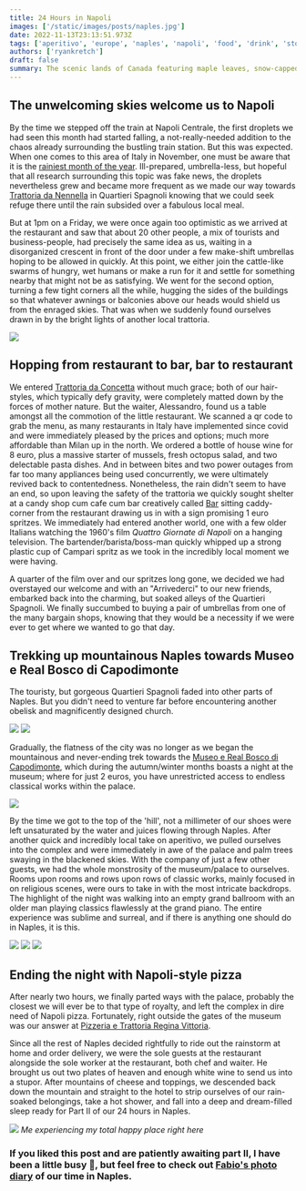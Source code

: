 ```yaml
---
title: 24 Hours in Napoli
images: ['/static/images/posts/naples.jpg']
date: 2022-11-13T23:13:51.973Z
tags: ['aperitivo', 'europe', 'naples', 'napoli', 'food', 'drink', 'stories', 'italy', 'europe', 'travel', 'autumn', 'rain', 'museums', 'aperitivo', 'local culture', 'adventure']
authors: ['ryankretch']
draft: false
summary: The scenic lands of Canada featuring maple leaves, snow-capped mountains, turquoise lakes and Toronto. Take in the sights in this photo gallery exhibition and see how easy it is to replicate with some MDX magic and tailwind classes.
---
```

## The unwelcoming skies welcome us to Napoli
By the time we stepped off the train at Napoli Centrale, the first droplets we had seen this month had started falling, a not-really-needed addition to the chaos already surrounding the bustling train station. But this was expected. When one comes to this area of Italy in November, one must be aware that it is the [rainiest month of the year](https://italyexplained.com/traveling-to-italy-in-november/). Ill-prepared, umbrella-less, but hopeful that all research surrounding this topic was fake news, the droplets nevertheless grew and became more frequent as we made our way towards [Trattoria da Nennella](https://www.facebook.com/trattoriadanennella/) in Quartieri Spagnoli knowing that we could seek refuge there until the rain subsided over a fabulous local meal. 

But at 1pm on a Friday, we were once again too optimistic as we arrived at the restaurant and saw that about 20 other people, a mix of tourists and business-people, had precisely the same idea as us, waiting in a disorganized crescent in front of the door under a few make-shift umbrellas hoping to be allowed in quickly. At this point, we either join the cattle-like swarms of hungry, wet humans or make a run for it and settle for something nearby that might not be as satisfying. We went for the second option, turning a few tight corners all the while, hugging the sides of the buildings so that whatever awnings or balconies above our heads would shield us from the enraged skies. That was when we suddenly found ourselves drawn in by the bright lights of another local trattoria. 

![](https://res.cloudinary.com/dx4cuted1/image/upload/q_60/v1667733305/Naples/naples_5_quartieri_Spagnoli_ukgidq.jpg)

## Hopping from restaurant to bar, bar to restaurant
We entered [Trattoria da Concetta](https://www.facebook.com/trattorianapoletanadaconcetta/) without much grace; both of our hair-styles, which typically defy gravity, were completely matted down by the forces of mother nature. But the waiter, Alessandro, found us a table amongst all the commotion of the little restaurant. We scanned a qr code to grab the menu, as many restaurants in Italy have implemented since covid and were immediately pleased by the prices and options; much more affordable than Milan up in the north. We ordered a bottle of house wine for 8 euro, plus a massive starter of mussels, fresh octopus salad, and two delectable pasta dishes. And in between bites and two power outages from far too many appliances being used concurrently, we were ultimately revived back to contentedness. Nonetheless, the rain didn't seem to have an end, so upon leaving the safety of the trattoria we quickly sought shelter at a candy shop cum cafe cum bar creatively called [Bar](https://www.google.com/maps/@40.8424258,14.2479386,3a,75y,228.89h,71.38t/data=!3m6!1e1!3m4!1s3_4GTS1jvghZWNJLSIViaw!2e0!7i16384!8i8192) sitting caddy-corner from the restaurant drawing us in with a sign promising 1 euro spritzes. We immediately had entered another world, one with a few older Italians watching the 1960's film *Quattro Giornate di Napoli* on a hanging television. The bartender/barista/boss-man quickly whipped up a strong plastic cup of Campari spritz as we took in the incredibly local moment we were having. 

A quarter of the film over and our spritzes long gone, we decided we had overstayed our welcome and with an "Arrivederci" to our new friends, embarked back into the charming, but soaked alleys of the Quartieri Spagnoli. We finally succumbed to buying a pair of umbrellas from one of the many bargain shops, knowing that they would be a necessity if we were ever to get where we wanted to go that day. 

## Trekking up mountainous Naples towards Museo e Real Bosco di Capodimonte

The touristy, but gorgeous Quartieri Spagnoli faded into other parts of Naples. But you didn't need to venture far before encountering another obelisk and magnificently designed church. 

![](https://res.cloudinary.com/dx4cuted1/image/upload/q_60/v1667733314/Naples/naples_10_qd6wct.jpg)
![](https://res.cloudinary.com/dx4cuted1/image/upload/q_60/v1667733225/Naples/naples_11_wyulth.jpg)

Gradually, the flatness of the city was no longer as we began the mountainous and never-ending trek towards the [Museo e Real Bosco di Capodimonte](https://business.facebook.com/pg/museodicapodimonte/posts/), which during the autumn/winter months boasts a night at the museum; where for just 2 euros, you have unrestricted access to endless classical works within the palace. 

![](https://res.cloudinary.com/dx4cuted1/image/upload/q_60/v1667733222/Naples/naples_12_k9kpsn.jpg)

By the time we got to the top of the 'hill', not a millimeter of our shoes were left unsaturated by the water and juices flowing through Naples. After another quick and incredibly local take on aperitivo, we pulled ourselves into the complex and were immediately in awe of the palace and palm trees swaying in the blackened skies. With the company of just a few other guests, we had the whole monstrosity of the museum/palace to ourselves. Rooms upon rooms and rows upon rows of classic works, mainly focused in on religious scenes, were ours to take in with the most intricate backdrops. The highlight of the night was walking into an empty grand ballroom with an older man playing classics flawlessly at the grand piano. The entire experience was sublime and surreal, and if there is anything one should do in Naples, it is this. 

![](https://res.cloudinary.com/dx4cuted1/image/upload/q_60/v1667733264/Naples/naples_13_ajoxvo.jpg)
![](https://res.cloudinary.com/dx4cuted1/image/upload/q_60/v1667733317/Naples/naples_16_lovnvo.jpg)
![](https://res.cloudinary.com/dx4cuted1/image/upload/q_60/v1667733274/Naples/naples_15_capodimonte_k2vceu.jpg)


## Ending the night with Napoli-style pizza

After nearly two hours, we finally parted ways with the palace, probably the closest we will ever be to that type of royalty, and left the complex in dire need of Napoli pizza. Fortunately, right outside the gates of the museum was our answer at [Pizzeria e Trattoria Regina Vittoria](https://pizzeria-vittoria.business.site/).

Since all the rest of Naples decided rightfully to ride out the rainstorm at home and order delivery, we were the sole guests at the restaurant alongside the sole worker at the restaurant, both chef and waiter. He brought us out two plates of heaven and enough white wine to send us into a stupor. After mountains of cheese and toppings, we descended back down the mountain and straight to the hotel to strip ourselves of our rain-soaked belongings, take a hot shower, and fall into a deep and dream-filled sleep ready for Part II of our 24 hours in Naples.

![](https://res.cloudinary.com/dx4cuted1/image/upload/q_60/v1667733340/Naples/naples_19_pizza_twkbjc.jpg)
*Me experiencing my total happy place right here*

### If you liked this post and are patiently awaiting part II, I have been a little busy 🙈, but feel free to check out [Fabio's photo diary](https://www.thefabryk.com/blog/naples-pizza-amore-e-fantasia/) of our time in Naples.
